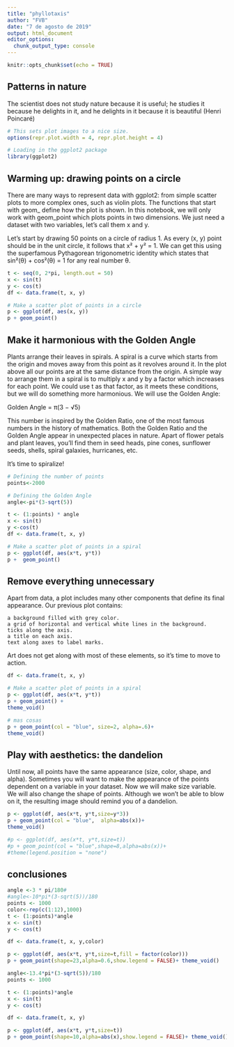```yaml
---
title: "phyllotaxis"
author: "FVB"
date: "7 de agosto de 2019"
output: html_document
editor_options: 
  chunk_output_type: console
---
```


```r
knitr::opts_chunk$set(echo = TRUE)
```

## Patterns in nature

 The scientist does not study nature because it is useful; he studies it because he delights in it, and he delights in it because it is beautiful (Henri Poincaré)

```r
# This sets plot images to a nice size.
options(repr.plot.width = 4, repr.plot.height = 4)

# Loading in the ggplot2 package
library(ggplot2)
```

## Warming up: drawing points on a circle

There are many ways to represent data with ggplot2: from simple scatter plots to more complex ones, such as violin plots. The functions that start with geom_ define how the plot is shown. In this notebook, we will only work with geom_point which plots points in two dimensions. We just need a dataset with two variables, let's call them x and y.

Let's start by drawing 50 points on a circle of radius 1. As every (x, y) point should be in the unit circle, it follows that x² + y² = 1. We can get this using the superfamous Pythagorean trigonometric identity which states that sin²(θ) + cos²(θ) = 1 for any real number θ.

```r
t <- seq(0, 2*pi, length.out = 50)
x <- sin(t)
y <- cos(t)
df <- data.frame(t, x, y)

# Make a scatter plot of points in a circle
p <- ggplot(df, aes(x, y))
p + geom_point()
```

## Make it harmonious with the Golden Angle

Plants arrange their leaves in spirals. A spiral is a curve which starts from the origin and moves away from this point as it revolves around it. In the plot above all our points are at the same distance from the origin. A simple way to arrange them in a spiral is to multiply x and y by a factor which increases for each point. We could use t as that factor, as it meets these conditions, but we will do something more harmonious. We will use the Golden Angle:

Golden Angle = π(3 − √5)

This number is inspired by the Golden Ratio, one of the most famous numbers in the history of mathematics. Both the Golden Ratio and the Golden Angle appear in unexpected places in nature. Apart of flower petals and plant leaves, you'll find them in seed heads, pine cones, sunflower seeds, shells, spiral galaxies, hurricanes, etc.

It's time to spiralize!


```r
# Defining the number of points
points<-2000

# Defining the Golden Angle
angle<-pi*(3-sqrt(5))

t <- (1:points) * angle
x <- sin(t)
y <-cos(t)
df <- data.frame(t, x, y)

# Make a scatter plot of points in a spiral
p <- ggplot(df, aes(x*t, y*t))
p +  geom_point()
```

## Remove everything unnecessary

Apart from data, a plot includes many other components that define its final appearance. Our previous plot contains:

    a background filled with grey color.
    a grid of horizontal and vertical white lines in the background.
    ticks along the axis.
    a title on each axis.
    text along axes to label marks.

Art does not get along with most of these elements, so it's time to move to action.

```r
df <- data.frame(t, x, y)

# Make a scatter plot of points in a spiral
p <- ggplot(df, aes(x*t, y*t))
p + geom_point() +
theme_void()

# mas cosas
p + geom_point(col = "blue", size=2, alpha=.6)+
theme_void()

```


## Play with aesthetics: the dandelion

Until now, all points have the same appearance (size, color, shape, and alpha). Sometimes you will want to make the appearance of the points dependent on a variable in your dataset. Now we will make size variable. We will also change the shape of points. Although we won't be able to blow on it, the resulting image should remind you of a dandelion.

```r
p <- ggplot(df, aes(x*t, y*t,size=y*3))
p + geom_point(col = "blue",  alpha=abs(x))+
theme_void()

#p <- ggplot(df, aes(x*t, y*t,size=t))
#p + geom_point(col = "blue",shape=8,alpha=abs(x))+
#theme(legend.position = "none")
```


## conclusiones
```r
angle <-3 * pi/180#
#angle<-10*pi*(3-sqrt(5))/180
points <- 1000
color<-rep(c(1:12),1000)
t <- (1:points)*angle
x <- sin(t)
y <- cos(t)

df <- data.frame(t, x, y,color)

p <- ggplot(df, aes(x*t, y*t,size=t,fill = factor(color)))
p + geom_point(shape=23,alpha=0.6,show.legend = FALSE)+ theme_void()

```

```r

angle<-13.4*pi*(3-sqrt(5))/180
points <- 1000

t <- (1:points)*angle
x <- sin(t)
y <- cos(t)

df <- data.frame(t, x, y)

p <- ggplot(df, aes(x*t, y*t,size=t))
p + geom_point(shape=10,alpha=abs(x),show.legend = FALSE)+ theme_void()

```


